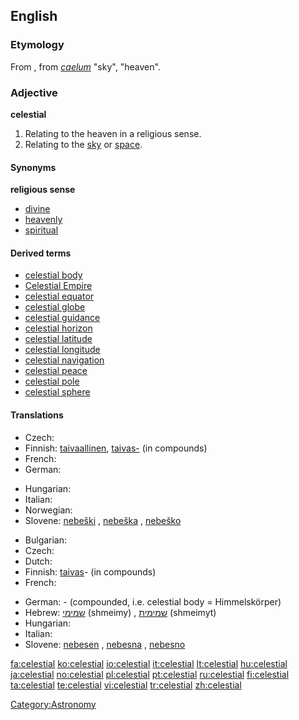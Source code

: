 {{wikipedia|dab=celestial}}
==English==

===Etymology===
From {{etyl|la}} {{term|caelestis|cælestis|lang=la}}, from ''[[caelum]]'' "sky", "heaven".

===Adjective===
'''celestial''' {{notcomparable}}

# Relating to the heaven in a religious sense.
# Relating to the [[sky]] or [[space]].

====Synonyms====
'''religious sense'''
* [[divine]]
* [[heavenly]]
* [[spiritual]]

====Derived terms====
* [[celestial body]]
* [[Celestial Empire]]
* [[celestial equator]]
* [[celestial globe]]
* [[celestial guidance]]
* [[celestial horizon]]
* [[celestial latitude]]
* [[celestial longitude]]
* [[celestial navigation]]
* [[celestial peace]]
* [[celestial pole]]
* [[celestial sphere]]

====Translations====
{{trans-top|relating to heaven (religious)}}
* Czech: {{t-|cs|nebeský|m}}
* Finnish: [[taivaallinen]], [[taivas-]] (in compounds)
* French: {{t+|fr|céleste}}
* German: {{t-|de|himmlisch}}
{{trans-mid}}
* Hungarian: {{t+|hu|mennyei}}
* Italian: {{t+|it|celeste}}
* Norwegian: {{t|no|himmelsk}}
* Slovene: [[nebeški]] {{m}}, [[nebeška]] {{f}}, [[nebeško]] {{n}}
{{trans-bottom}}

{{trans-top|relating to sky}}
* Bulgarian: {{t+|bg|небесен|sc=Cyrl}}
* Czech: {{t-|cs|nebeský|m}}
* Dutch: {{t-|nl|hemels}}
* Finnish: [[taivas]]- (in compounds)
* French: {{t+|fr|céleste}}
{{trans-mid}}
* German: {{t+|de|Himmels}}- (compounded, i.e. celestial body = Himmelskörper)
* Hebrew: [[שמימי]] (shmeimy) {{m}}, [[שמימית]] (shmeimyt) {{f}}
* Hungarian: {{t+|hu|égi}}
* Italian: {{t+|it|celeste}}
* Slovene: [[nebesen]] {{m}}, [[nebesna]] {{f}}, [[nebesno]] {{n}}
{{trans-bottom}}

[[Category:Astronomy]]

[[fa:celestial]]
[[ko:celestial]]
[[io:celestial]]
[[it:celestial]]
[[lt:celestial]]
[[hu:celestial]]
[[ja:celestial]]
[[no:celestial]]
[[pl:celestial]]
[[pt:celestial]]
[[ru:celestial]]
[[fi:celestial]]
[[ta:celestial]]
[[te:celestial]]
[[vi:celestial]]
[[tr:celestial]]
[[zh:celestial]]